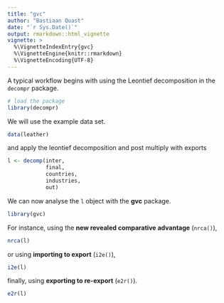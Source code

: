 ```yaml
---
title: "gvc"
author: "Bastiaan Quast"
date: "`r Sys.Date()`"
output: rmarkdown::html_vignette
vignette: >
  %\VignetteIndexEntry{gvc}
  %\VignetteEngine{knitr::rmarkdown}
  %\VignetteEncoding{UTF-8}
---
```


A typical workflow begins with using the Leontief decomposition in the `decompr` package.

```r
# load the package
library(decompr)
```

We will use the example data set.

```r
data(leather)
```

and apply the leontief decomposition and post multiply with exports

```r
l <- decomp(inter,
            final,
            countries,
            industries,
            out)
```

We can now analyse the `l` object with the **gvc** package.

```r
library(gvc)
```

For instance, using the **new revealed comparative advantage** (`nrca()`),

```r
nrca(l)
```

or using **importing to export** (`i2e()`),

```r
i2e(l)
```

finally, using **exporting to re-export** (`e2r()`).

```r
e2r(l)
```
